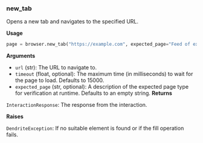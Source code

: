 
### new_tab

Opens a new tab and navigates to the specified URL.

**Usage**

```python
page = browser.new_tab("https://example.com", expected_page="Feed of example articles")
```

**Arguments**

- `url` (str): The URL to navigate to.
- `timeout` (float, optional): The maximum time (in milliseconds) to wait for the page to load. Defaults to 15000.
- `expected_page` (str, optional): A description of the expected page type for verification at runtime. Defaults to an empty string.
  **Returns**

`InteractionResponse`: The response from the interaction.

**Raises**

`DendriteException`: If no suitable element is found or if the fill operation fails.

<InfoSnippet />
